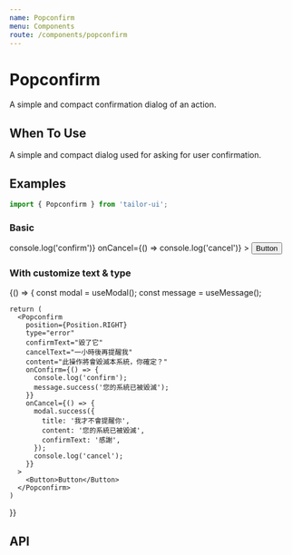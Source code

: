 ```yaml
---
name: Popconfirm
menu: Components
route: /components/popconfirm
---
```



# Popconfirm

A simple and compact confirmation dialog of an action.

## When To Use

A simple and compact dialog used for asking for user confirmation.

## Examples

```js
import { Popconfirm } from 'tailor-ui';
```

### Basic

<Playground>
  <Popconfirm
    position={Position.RIGHT}
    content="Are you sure to delete this todo?"
    onConfirm={() => console.log('confirm')}
    onCancel={() => console.log('cancel')}
  >
    <Button>Button</Button>
  </Popconfirm>
</Playground>

### With customize text & type

<Playground>
  {() => {
    const modal = useModal();
    const message = useMessage();

    return (
      <Popconfirm
        position={Position.RIGHT}
        type="error"
        confirmText="毀了它"
        cancelText="一小時後再提醒我"
        content="此操作將會毀滅本系統，你確定？"
        onConfirm={() => {
          console.log('confirm');
          message.success('您的系統已被毀滅');
        }}
        onCancel={() => {
          modal.success({
            title: '我才不會提醒你',
            content: '您的系統已被毀滅',
            confirmText: '感謝',
          });
          console.log('cancel');
        }}
      >
        <Button>Button</Button>
      </Popconfirm>
    )

}}

</Playground>

## API

<PropsTable of={Popconfirm} />
